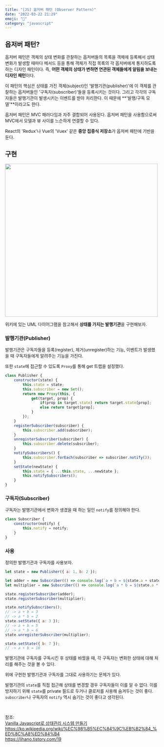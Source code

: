 ```yaml
---
title: "[JS] 옵저버 패턴 (Observer Pattern)" 
date: "2022-03-22 21:29"
emoji: "🔎"
category: "javascript"
---
```

## 옵저버 패턴?
옵저버 패턴은 객체의 상태 변화를 관찰하는 옵저버들의 목록을 객체에 등록해서 
상태 변화가 발생할 때마다 메서드 등을 통해 객체가 직접 목록의 각 옵저버에게 통지하도록 하는 디자인 패턴이다.
즉, **어떤 객체의 상태가 변하면 연관된 객체들에게 알림을 보내는 디자인 패턴**이다.

이 패턴의 핵심은 상태를 가진 객체(subject)인 '발행기관(publisher)'에 이 객체를 관찰하는 옵저버들인 '구독자(subscriber)'들을 등록시키는 것이다.
그리고 각각의 구독자들은 발행기관이 발생시키는 이벤트를 받아 처리한다. 이 때문에 **'발행/구독 모델'**이라고도 한다.

옵저버 패턴은 MVC 패러다임과 자주 결합되어 사용된다. 옵저버 패턴을 사용함으로써 MVC에서 모델과 뷰 사이를 느슨하게 연결할 수 있다.

React의 'Redux'나 Vue의 'Vuex' 같은 **중앙 집중식 저장소**가 옵저버 패턴에 기반을 둔다.

## 구현

<img src="https://upload.wikimedia.org/wikipedia/commons/thumb/8/8d/Observer.svg/1708px-Observer.svg.png" width="500px" />

위키에 있는 UML 다이어그램을 참고해서 **상태를 가지는 발행기관**을 구현해보자.

### 발행기관(Publisher)
발행기관은 구독자들을 등록(register), 제거(unregister)하는 기능, 이벤트가 발생했을 때 구독자들에게 알려주는 기능을 가진다.

또한 `state`에 접근할 수 있도록 `Proxy`를 통해 get 트랩을 설정했다.
```js
class Publisher {
    constructor(state) {
        this.state = state;
        this.subscriber = new Set();
        return new Proxy(this, {
            get(target, prop) {
                if(prop in target.state) return target.state[prop];
                else return target[prop];
            }
        });
    }
    registerSubscriber(subscriber) {
        this.subscriber.add(subscriber);
    }
    unregisterSubscriber(subscriber) {
        this.subscriber.delete(subscriber);
    }
    notifySubscribers() {
        this.subscriber.forEach(subscriber => subscriber.notify());
    }
    setState(newState) {
        this.state = { ...this.state, ...newState };
        this.notifySubscribers();
    }
}
```

### 구독자(Subscriber)
구독자는 발행기관에서 변화가 생겼을 때 하는 일인 `notify`를 정의해야 한다.
```js
class Subscriber {
    constructor(notify) {
        this.notify = notify;
    }
}
```

### 사용
정의한 발행기관과 구독자를 사용보자.
```js
let state = new Publisher({ a: 1, b: 2 });

let adder = new Subscriber(() => console.log(`a + b = ${state.a + state.b}`));
let multiplier = new Subscriber(() => console.log(`a * b = ${state.a * state.b}`));

state.registerSubscriber(adder);
state.registerSubscriber(multiplier);

state.notifySubscribers();
// -> a + b = 3
// -> a * b = 2
state.setState({ a: 3 });
// -> a + b = 5
// -> a * b = 6
state.unregisterSubscriber(multiplier);

state.setState({ b: 7 });
// -> a + b = 10
```
발행기관에 구독자를 구독시킨 후 상태를 바꿨을 때, 각 구독자는 변화한 상태에 대해 처리를 해주는 것을 볼 수 있다.

위에 구현한 발행기관과 구독자를 그대로 사용하기는 문제가 있다.

발행기관의 `state`를 직접 접근해 상태를 변경할 경우 구독자들이 이를 알 수 없다.
이를 방지하기 위해 `state`를 private 필드로 두거나 클로저를 사용해 숨겨두는 것이 좋다.
`subscriber`나 구독자의 `notify` 역시 숨기는 것이 좋다고 생각된다.

<br/>

참조:  
[Vanilla Javascript로 상태관리 시스템 만들기](https://junilhwang.github.io/TIL/Javascript/Design/Vanilla-JS-Store/#_2-observer-pattern%E1%84%8B%E1%85%A6-%E1%84%83%E1%85%A2%E1%84%92%E1%85%A2-%E1%84%8B%E1%85%B5%E1%84%92%E1%85%A2%E1%84%92%E1%85%A1%E1%84%80%E1%85%B5)  
<https://ko.wikipedia.org/wiki/%EC%98%B5%EC%84%9C%EB%B2%84_%ED%8C%A8%ED%84%B4>  
<https://lihano.tistory.com/19>

